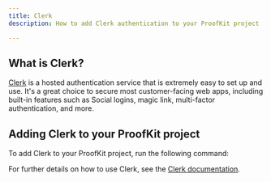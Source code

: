 ```yaml
---
title: Clerk
description: How to add Clerk authentication to your ProofKit project

---
```




## What is Clerk?

[Clerk](https://clerk.com/) is a hosted authentication service that is extremely easy to set up and use. It's a great choice to secure most customer-facing web apps, including built-in features such as Social logins, magic link, multi-factor authentication, and more.

## Adding Clerk to your ProofKit project

To add Clerk to your ProofKit project, run the following command:

<CliCommand command="proofkit add auth --type=clerk" frame="none" />

For further details on how to use Clerk, see the [Clerk documentation](https://clerk.com/docs/references/nextjs/overview).